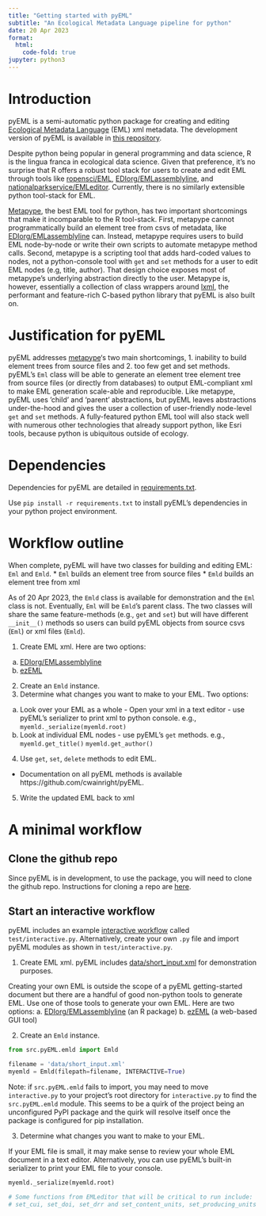 ```yaml
---
title: "Getting started with pyEML"
subtitle: "An Ecological Metadata Language pipeline for python"
date: 20 Apr 2023
format:
  html:
    code-fold: true
jupyter: python3
---
```

# Introduction
pyEML is a semi-automatic python package for creating and editing [Ecological Metadata Language](https://eml.ecoinformatics.org/) (EML) xml metadata. The development version of pyEML is available in [this repository](https://github.com/cwainright/pyEML).

Despite python being popular in general programming and data science, R is the lingua franca in ecological data science. Given that preference, it's no surprise that R offers a robust tool stack for users to create  and edit EML through tools like [ropensci/EML](https://github.com/ropensci/EML), [EDIorg/EMLassemblyline](https://github.com/EDIorg/EMLassemblyline), and [nationalparkservice/EMLeditor](https://github.com/nationalparkservice/EMLeditor). Currently, there is no similarly extensible python tool-stack for EML.

[Metapype](https://github.com/PASTAplus/metapype-eml), the best EML tool for python, has two important shortcomings that make it incomparable to the R tool-stack. First, metapype cannot programmatically build an element tree from csvs of metadata, like [EDIorg/EMLassemblyline](https://github.com/EDIorg/EMLassemblyline) can. Instead, metapype requires users to build EML node-by-node or write their own scripts to automate metapype method calls. Second, metapype is a scripting tool that adds hard-coded values to nodes, not a python-console tool with `get` and `set` methods for a user to edit EML nodes (e.g, title, author). That design choice exposes most of metapype's underlying abstraction directly to the user. Metapype is, however, essentially a collection of class wrappers around [lxml](https://lxml.de/), the performant and feature-rich C-based python library that pyEML is also built on.

# Justification for pyEML
pyEML addresses [metapype](https://github.com/PASTAplus/metapype-eml)'s two main shortcomings, 1. inability to build element trees from source files and 2. too few get and set methods. pyEML's `Eml` class will be able to generate an element tree element tree from source files (or directly from databases) to output EML-compliant xml to make EML generation scale-able and reproducible. Like metapype, pyEML uses 'child' and 'parent' abstractions, but pyEML leaves abstractions under-the-hood and gives the user a collection of user-friendly node-level `get` and `set` methods. A fully-featured python EML tool will also stack well with numerous other technologies that already support python, like Esri tools, because python is ubiquitous outside of ecology.

# Dependencies
Dependencies for pyEML are detailed in [requirements.txt](https://github.com/cwainright/pyEML/blob/main/requirements.txt).

Use `pip install -r requirements.txt` to install pyEML's dependencies in your python project environment.

# Workflow outline
When complete, pyEML will have two classes for building and editing EML: `Eml` and `Emld`.
* `Eml` builds an element tree from source files
* `Emld` builds an element tree from xml

As of 20 Apr 2023, the `Emld` class is available for demonstration and the `Eml` class is not. Eventually, `Eml` will be `Emld`'s parent class. The two classes will share the same feature-methods (e.g., `get` and `set`) but will have different `__init__()` methods so users can build pyEML objects from source csvs (`Eml`) or xml files (`Emld`).

1. Create EML xml. Here are two options:
  a. [EDIorg/EMLassemblyline](https://github.com/EDIorg/EMLassemblyline)
  b. [ezEML](https://ezeml.edirepository.org/eml/)
2. Create an `Emld` instance.
3. Determine what changes you want to make to your EML. Two options:
  a. Look over your EML as a whole
    - Open your xml in a text editor
    - use pyEML's serializer to print xml to python console. e.g.,
      `myemld._serialize(myemld.root)`
  b. Look at individual EML nodes
    - use pyEML's `get` methods. e.g.,
      `myemld.get_title()`
      `myemld.get_author()`
4. Use `get`, `set`, `delete` methods to edit EML.
  * Documentation on all pyEML methods is available https://github.com/cwainright/pyEML.
5. Write the updated EML back to xml

# A minimal workflow

## Clone the github repo
Since pyEML is in development, to use the package, you will need to clone the github repo. Instructions for cloning a repo are [here](https://docs.github.com/en/repositories/creating-and-managing-repositories/cloning-a-repository).

## Start an interactive workflow
pyEML includes an example [interactive workflow](https://github.com/cwainright/pyEML/tree/main/test) called `test/interactive.py`. Alternatively, create your own `.py` file and import pyEML modules as shown in `test/interactive.py`.

1. Create EML xml.
pyEML includes [data/short_input.xml](https://github.com/cwainright/pyEML/tree/main/data) for demonstration purposes.

Creating your own EML is outside the scope of a pyEML getting-started document but there are a handful of good non-python tools to generate EML. Use one of those tools to generate your own EML. Here are two options:
  a. [EDIorg/EMLassemblyline](https://github.com/EDIorg/EMLassemblyline) (an R package)
  b. [ezEML](https://ezeml.edirepository.org/eml/) (a web-based GUI tool)

2. Create an `Emld` instance.
```python
from src.pyEML.emld import Emld

filename = 'data/short_input.xml'
myemld = Emld(filepath=filename, INTERACTIVE=True)
```

Note: if `src.pyEML.emld` fails to import, you may need to move `interactive.py` to your project's root directory for `interactive.py` to find the `src.pyEML.emld` module. This seems to be a quirk of the project being an unconfigured PyPI package and the quirk will resolve itself once the package is configured for pip installation.

3. Determine what changes you want to make to your EML.

If your EML file is small, it may make sense to review your whole EML document in a text editor. Alternatively, you can use pyEML's built-in serializer to print your EML file to your console.
```python
myemld._serialize(myemld.root)
```

```python
# Some functions from EMLeditor that will be critical to run include:
# set_cui, set_doi, set_drr and set_content_units, set_producing_units (with more to come soon).
```